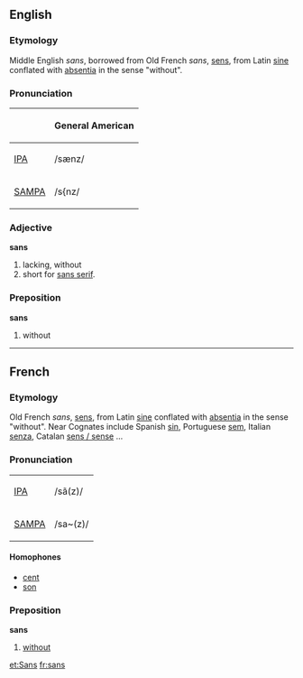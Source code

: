 ==English==
===Etymology===
Middle English ''sans'', borrowed from Old French ''sans'', [[sens]], from Latin [[sine]] conflated with [[absentia]] in the sense "without".  

=== Pronunciation ===
{| border=1 cellpadding=5
! !! General American 
|-
| [[w:IPA|IPA]] || /sænz/ 
|-
| [[w:SAMPA|SAMPA]] || /s{nz/
|}

=== Adjective ===
'''sans'''
#lacking, without
#short for [[sans serif]].

=== Preposition ===
'''sans'''
#without

----

==French==
===Etymology===
Old French ''sans'', [[sens]], from Latin [[sine]] conflated with [[absentia]] in the sense "without".  Near Cognates include Spanish [[sin]], Portuguese [[sem]],  Italian [[senza]], Catalan [[sens / sense]] ...

=== Pronunciation ===
{| border=1 cellpadding=5
| [[w:IPA|IPA]] || /sã(z)/ 
|-
|[[w:SAMPA|SAMPA]] || /sa~(z)/
|}

==== Homophones ====
*[[cent]]
*[[son]]

=== Preposition ===
'''sans'''
# [[without]]

[[et:Sans]]
[[fr:sans]]